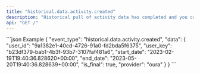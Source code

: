 ```yaml
---
title: "historical.data.activity.created"
description: "Historical pull of activity data has completed and you can now pull data for this resource."
api: "GET /"
---
```

<ResponseField name="event_type" type="string | null" required="False" default="historical.data.activity.created">

</ResponseField>
<ResponseField name="data" type="HistoricalWebhookPayload">

<Expandable title="HistoricalWebhookPayload" defaultOpen="true">
<ResponseField name="user_id" type="string" required="True">

</ResponseField>
<ResponseField name="user_key" type="string" required="True">

</ResponseField>
<ResponseField name="start_date" type="string" required="True">

</ResponseField>
<ResponseField name="end_date" type="string" required="True">

</ResponseField>
<ResponseField name="is_final" type="boolean" required="True">

</ResponseField>
<ResponseField name="provider" type="string" required="True">

</ResponseField>
</Expandable>
</ResponseField>
<ResponseExample>
```json Example
{
  "event_type": "historical.data.activity.created",
  "data": {
    "user_id": "9a1382e1-40cd-4726-91a0-fd2bda5f6375",
    "user_key": "b23df379-bab1-4b3f-93b7-3107faf481a6",
    "start_date": "2023-02-19T19:40:36.828620+00:00",
    "end_date": "2023-05-20T19:40:36.828639+00:00",
    "is_final": true,
    "provider": "oura"
  }
}
```
</ResponseExample>
